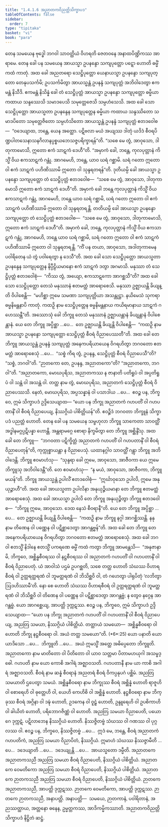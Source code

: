 ```yaml
---
title: "1.4.1.6 အညာတကဝိညတ္တိသိက္ခာပဒ"
tableOfContents: false
sidebar:
  order: 7
type: "tipitaka"
basket: "vi"
book: "para"
---
```



<DynamicBreadcrumb />

<Division number="515" book="para">

<Paragraph number="1974" book="para">
တေန သမယေန ဗုဒ္ဓေါ ဘဂဝါ သာဝတ္ထိယံ ဝိဟရတိ ဇေတဝနေ အနာထပိဏ္ဍိကဿ အာရာမေ. တေန ခေါ ပန သမယေန အာယသ္မာ ဥပနန္ဒော သကျပုတ္တော ပဋ္ဋော ဟောတိ ဓမ္မိံ ကထံ ကာတုံ. အထ ခေါ အညတရော သေဋ္ဌိပုတ္တော ယေနာယသ္မာ ဥပနန္ဒော သကျပုတ္တော တေနုပသင်္ကမိ; ဥပသင်္ကမိတွာ အာယသ္မန္တံ ဥပနန္ဒံ သကျပုတ္တံ အဘိဝါဒေတွာ ဧကမန္တံ နိသီဒိ. ဧကမန္တံ နိသိန္နံ ခေါ တံ သေဋ္ဌိပုတ္တံ အာယသ္မာ ဥပနန္ဒော သကျပုတ္တော ဓမ္မိယာ ကထာယ သန္ဒဿေသိ သမာဒပေသိ သမုတ္တေဇေသိ သမ္ပဟံသေသိ. အထ ခေါ သော သေဋ္ဌိပုတ္တော အာယသ္မတာ ဥပနန္ဒေန သကျပုတ္တေန ဓမ္မိယာ ကထာယ သန္ဒဿိတော သမာဒပိတော သမုတ္တေဇိတော သမ္ပဟံသိတော အာယသ္မန္တံ ဥပနန္ဒံ သကျပုတ္တံ ဧတဒဝေါစ—  “ဝဒေယျာထ, ဘန္တေ, ယေန အတ္ထော. ပဋိဗလာ မယံ အယျဿ ဒါတုံ ယဒိဒံ စီဝရပိဏ္ဍပါတသေနာသနဂိလာနပ္ပစ္စယဘေသဇ္ဇပရိက္ခာရန်”တိ. “သစေ မေ တွံ, အာဝုသော, ဒါတုကာမောသိ, ဣတော ဧကံ သာဋကံ ဒေဟီ”တိ. “အမှာကံ ခေါ, ဘန္တေ, ကုလပုတ္တာနံ ကိသ္မိံ ဝိယ ဧကသာဋကံ ဂန္တုံ. အာဂမေဟိ, ဘန္တေ, ယာဝ ဃရံ ဂစ္ဆာမိ. ဃရံ ဂတော ဣတော ဝါ ဧကံ သာဋကံ ပဟိဏိဿာမိ ဣတော ဝါ သုန္ဒရတရန်”တိ.
</Paragraph>

<Paragraph number="1975" book="para">
ဒုတိယမ္ပိ ခေါ အာယသ္မာ ဥပနန္ဒော သကျပုတ္တော တံ သေဋ္ဌိပုတ္တံ ဧတဒဝေါစ—  “သစေ မေ တွံ, အာဝုသော, ဒါတုကာမောသိ ဣတော ဧကံ သာဋကံ ဒေဟီ”တိ. အမှာကံ ခေါ ဘန္တေ ကုလပုတ္တာနံ ကိသ္မိံ ဝိယ ဧကသာဋကံ ဂန္တုံ, အာဂမေဟိ, ဘန္တေ ယာဝ ဃရံ ဂစ္ဆာမိ, ဃရံ ဂတော ဣတော ဝါ ဧကံ သာဋကံ ပဟိဏိဿာမိ ဣတော ဝါ သုန္ဒရတရန္တိ.
</Paragraph>

<Paragraph number="1976" book="para">
တတိယမ္ပိ ခေါ အာယသ္မာ ဥပနန္ဒော သကျပုတ္တော တံ သေဋ္ဌိပုတ္တံ ဧတဒဝေါစ—  “သစေ မေ တွံ, အာဝုသော, ဒါတုကာမောသိ, ဣတော ဧကံ သာဋကံ ဒေဟီ”တိ. အမှာကံ ခေါ, ဘန္တေ, ကုလပုတ္တာနံ ကိသ္မိံ ဝိယ ဧကသာဋကံ ဂန္တုံ, အာဂမေဟိ, ဘန္တေ ယာဝ ဃရံ ဂစ္ဆာမိ, ဃရံ ဂတော ဣတော ဝါ ဧကံ သာဋကံ ပဟိဏိဿာမိ ဣတော ဝါ သုန္ဒရတရန္တိ. “ကိံ ပန တယာ, အာဝုသော, အဒါတုကာမေန ပဝါရိတေန ယံ တွံ ပဝါရေတွာ န ဒေသီ”တိ.
</Paragraph>

<Paragraph number="1977" book="para">
အထ ခေါ သော သေဋ္ဌိပုတ္တော အာယသ္မတာ ဥပနန္ဒေန သကျပုတ္တေန နိပ္ပီဠိယမာနော ဧကံ သာဋကံ ဒတွာ အဂမာသိ. မနုဿာ တံ သေဋ္ဌိပုတ္တံ ဧတဒဝေါစုံ—  “ကိဿ တွံ, အယျော, ဧကသာဋကော အာဂစ္ဆသီ”တိ? အထ ခေါ သော သေဋ္ဌိပုတ္တော တေသံ မနုဿာနံ ဧတမတ္ထံ အာရောစေသိ. မနုဿာ ဥဇ္ဈာယန္တိ ခိယျန္တိ ဝိပါစေန္တိ—  “မဟိစ္ဆာ ဣမေ သမဏာ သကျပုတ္တိယာ အသန္တုဋ္ဌာ. နယိမေသံ သုကရာ ဓမ္မနိမန္တနာပိ ကာတုံ. ကထဉှိ နာမ သေဋ္ဌိပုတ္တေန ဓမ္မနိမန္တနာယ ကယိရမာနာယ သာဋကံ ဂဟေဿန္တီ”တိ.
</Paragraph>

<Paragraph number="1978" book="para">
အဿောသုံ ခေါ ဘိက္ခူ တေသံ မနုဿာနံ ဥဇ္ဈာယန္တာနံ ခိယျန္တာနံ ဝိပါစေန္တာနံ. ယေ တေ ဘိက္ခူ အပ္ပိစ္ဆာ …ပေ…  တေ ဥဇ္ဈာယန္တိ ခိယျန္တိ ဝိပါစေန္တိ—  “ကထဉှိ နာမ အာယသ္မာ ဥပနန္ဒော သကျပုတ္တော သေဋ္ဌိပုတ္တံ စီဝရံ ဝိညာပေဿတီ”တိ.
</Paragraph>

<Paragraph number="1979" book="para">
အထ ခေါ တေ ဘိက္ခူ အာယသ္မန္တံ ဥပနန္ဒံ သကျပုတ္တံ အနေကပရိယာယေန ဝိဂရဟိတွာ ဘဂဝတော ဧတမတ္ထံ အာရောစေသုံ …ပေ…  “သစ္စံ ကိရ တွံ, ဥပနန္ဒ, သေဋ္ဌိပုတ္တံ စီဝရံ ဝိညာပေသီ”တိ? “သစ္စံ, ဘဂဝါ”တိ. “ဉာတကော တေ, ဥပနန္ဒ, အညာတကော”တိ? “အညာတကော, ဘဂဝါ”တိ. “အညာတကော, မောဃပုရိသ, အညာတကဿ န ဇာနာတိ ပတိရူပံ ဝါ အပ္ပတိရူပံ ဝါ သန္တံ ဝါ အသန္တံ ဝါ. တတ္ထ နာမ တွံ, မောဃပုရိသ, အညာတကံ သေဋ္ဌိပုတ္တံ စီဝရံ ဝိညာပေဿသိ. နေတံ, မောဃပုရိသ, အပ္ပသန္နာနံ ဝါ ပသာဒါယ …ပေ…  ဧဝဉ္စ ပန, ဘိက္ခဝေ, ဣမံ သိက္ခာပဒံ ဥဒ္ဒိသေယျာထ—
</Paragraph>

</Division>
<Division number="516" book="para">

<Paragraph number="1980" book="para">
<Emphasis>“ယော ပန ဘိက္ခု အညာတကံ ဂဟပတိံ ဝါ ဂဟပတာနိံ ဝါ စီဝရံ ဝိညာပေယျ, နိဿဂ္ဂိယံ ပါစိတ္တိယန်”</Emphasis>တိ.
</Paragraph>

<Paragraph number="1981" book="para">
ဧဝဉ္စိဒံ ဘဂဝတာ ဘိက္ခူနံ သိက္ခာပဒံ ပညတ္တံ ဟောတိ.
</Paragraph>

</Division>
<Division number="517" book="para">

<Paragraph number="1982" book="para">
တေန ခေါ ပန သမယေန သမ္ဗဟုလာ ဘိက္ခူ သာကေတာ သာဝတ္ထိံ အဒ္ဓါနမဂ္ဂပ္ပဋိပန္နာ ဟောန္တိ. အန္တရာမဂ္ဂေ စောရာ နိက္ခမိတွာ တေ ဘိက္ခူ အစ္ဆိန္ဒိံသု. အထ ခေါ တေ ဘိက္ခူ—  “ဘဂဝတာ ပဋိက္ခိတ္တံ အညာတကံ ဂဟပတိံ ဝါ ဂဟပတာနိံ ဝါ စီဝရံ ဝိညာပေတုန်”တိ, ကုက္ကုစ္စာယန္တာ န ဝိညာပေသုံ. ယထာနဂ္ဂါဝ သာဝတ္ထိံ ဂန္တွာ ဘိက္ခူ အဘိဝါဒေန္တိ. ဘိက္ခူ ဧဝမာဟံသု—  “သုန္ဒရာ ခေါ ဣမေ, အာဝုသော, အာဇီဝကာ ယေ ဣမေ ဘိက္ခူသု အဘိဝါဒေန္တီ”တိ. တေ ဧဝမာဟံသု—  “န မယံ, အာဝုသော, အာဇီဝကာ, ဘိက္ခူ မယန်”တိ. ဘိက္ခူ အာယသ္မန္တံ ဥပါလိံ ဧတဒဝေါစုံ—  “ဣင်္ဃာဝုသော ဥပါလိ, ဣမေ အနုယုဉ္ဇာဟီ”တိ. အထ ခေါ အာယသ္မတာ ဥပါလိနာ အနုယုဉ္ဇိယမာနာ တေ ဘိက္ခူ ဧတမတ္ထံ အာရောစေသုံ. အထ ခေါ အာယသ္မာ ဥပါလိ တေ ဘိက္ခူ အနုယုဉ္ဇိတွာ ဘိက္ခူ ဧတဒဝေါစ—  “ဘိက္ခူ ဣမေ, အာဝုသော. ဒေထ နေသံ စီဝရာနီ”တိ. ယေ တေ ဘိက္ခူ အပ္ပိစ္ဆာ …ပေ…  တေ ဥဇ္ဈာယန္တိ ခိယျန္တိ ဝိပါစေန္တိ—  “ကထဉှိ နာမ ဘိက္ခူ နဂ္ဂါ အာဂစ္ဆိဿန္တိ. နနု နာမ တိဏေန ဝါ ပဏ္ဏေန ဝါ ပဋိစ္ဆာဒေတွာ အာဂန္တဗ္ဗန်”တိ.
</Paragraph>

<Paragraph number="1983" book="para">
အထ ခေါ တေ ဘိက္ခူ တေ အနေကပရိယာယေန ဝိဂရဟိတွာ ဘဂဝတော ဧတမတ္ထံ အာရောစေသုံ. အထ ခေါ ဘဂဝါ ဧတသ္မိံ နိဒါနေ ဧတသ္မိံ ပကရဏေ ဓမ္မိံ ကထံ ကတွာ ဘိက္ခူ အာမန္တေသိ—  “အနုဇာနာမိ, ဘိက္ခဝေ, အစ္ဆိန္နစီဝရဿ ဝါ နဋ္ဌစီဝရဿ ဝါ အညာတကံ ဂဟပတိံ ဝါ ဂဟပတာနိံ ဝါ စီဝရံ ဝိညာပေတုံ. ယံ အာဝါသံ ပဌမံ ဥပဂစ္ဆတိ, သစေ တတ္ထ ဟောတိ သံဃဿ ဝိဟာရစီဝရံ ဝါ ဥတ္တရတ္ထရဏံ ဝါ ဘူမတ္ထရဏံ ဝါ ဘိသိစ္ဆဝိ ဝါ, တံ ဂဟေတွာ ပါရုပိတုံ ‘လဘိတွာ ဩဒဟိဿာမီ’တိ. နော စေ ဟောတိ သံဃဿ ဝိဟာရစီဝရံ ဝါ ဥတ္တရတ္ထရဏံ ဝါ ဘူမတ္ထရဏံ ဝါ ဘိသိစ္ဆဝိ ဝါ တိဏေန ဝါ ပဏ္ဏေန ဝါ ပဋိစ္ဆာဒေတွာ အာဂန္တဗ္ဗံ; န တွေဝ နဂ္ဂေန အာဂန္တဗ္ဗံ. ယော အာဂစ္ဆေယျ, အာပတ္တိ ဒုက္ကဋဿ. ဧဝဉ္စ ပန, ဘိက္ခဝေ, ဣမံ သိက္ခာပဒံ ဥဒ္ဒိသေယျာထ—
</Paragraph>

</Division>
<Division number="518" book="para">

<Paragraph number="1984" book="para">
<Emphasis>“ယော ပန ဘိက္ခု အညာတကံ ဂဟပတိံ ဝါ ဂဟပတာနိံ ဝါ စီဝရံ ဝိညာပေယျ, အညတြ သမယာ, နိဿဂ္ဂိယံ ပါစိတ္တိယံ. တတ္ထာယံ သမယော—  အစ္ဆိန္နစီဝရော ဝါ ဟောတိ ဘိက္ခု နဋ္ဌစီဝရော ဝါ. အယံ တတ္ထ သမယော”</Emphasis>တိ. (*6*:<Emphasis>25</Emphasis>)
</Paragraph>

</Division>
<Division number="519" book="para">

<Paragraph number="1985" book="para">
<Emphasis>ယော ပနာ</Emphasis>တိ ယော ယာဒိသော …ပေ…  <Emphasis>ဘိက္ခူ</Emphasis>တိ …ပေ…  အယံ ဣမသ္မိံ အတ္ထေ အဓိပ္ပေတော ဘိက္ခူတိ.
</Paragraph>

<Paragraph number="1986" book="para">
<Emphasis>အညာတကော</Emphasis> နာမ မာတိတော ဝါ ပိတိတော ဝါ ယာဝ သတ္တမာ ပိတာမဟယုဂါ အသမ္ဗဒ္ဓေါ.
</Paragraph>

<Paragraph number="1987" book="para">
<Emphasis>ဂဟပတိ</Emphasis> နာမ ယော ကောစိ အဂါရံ အဇ္ဈာဝသတိ.
</Paragraph>

<Paragraph number="1988" book="para">
<Emphasis>ဂဟပတာနီ</Emphasis> နာမ ယာ ကာစိ အဂါရံ အဇ္ဈာဝသတိ.
</Paragraph>

<Paragraph number="1989" book="para">
<Emphasis>စီဝရံ</Emphasis> နာမ ဆန္နံ စီဝရာနံ အညတရံ စီဝရံ ဝိကပ္ပနုပဂံ ပစ္ဆိမံ.
</Paragraph>

<Paragraph number="1990" book="para">
<Emphasis>အညတြ သမယာ</Emphasis>တိ ဌပေတွာ သမယံ.
</Paragraph>

<Paragraph number="1991" book="para">
<Emphasis>အစ္ဆိန္နစီဝရော</Emphasis> နာမ ဘိက္ခုဿ စီဝရံ အစ္ဆိန္နံ ဟောတိ ရာဇူဟိ ဝါ စောရေဟိ ဝါ ဓုတ္တေဟိ ဝါ, ယေဟိ ကေဟိစိ ဝါ အစ္ဆိန္နံ ဟောတိ.
</Paragraph>

<Paragraph number="1992" book="para">
<Emphasis>နဋ္ဌစီဝရော</Emphasis> နာမ ဘိက္ခုဿ စီဝရံ အဂ္ဂိနာ ဝါ ဒဍ္ဎံ ဟောတိ, ဥဒကေန ဝါ ဝူဠှံ ဟောတိ, ဥန္ဒူရေဟိ ဝါ ဥပစိကာဟိ ဝါ ခါယိတံ ဟောတိ, ပရိဘောဂဇိဏ္ဏံ ဝါ ဟောတိ.
</Paragraph>

<Paragraph number="1993" book="para">
အညတြ သမယာ ဝိညာပေတိ, ပယောဂေ ဒုက္ကဋံ. ပဋိလာဘေန နိဿဂ္ဂိယံ ဟောတိ. နိဿဇ္ဇိတဗ္ဗံ သံဃဿ ဝါ ဂဏဿ ဝါ ပုဂ္ဂလဿ ဝါ. ဧဝဉ္စ ပန, ဘိက္ခဝေ, နိဿဇ္ဇိတဗ္ဗံ …ပေ…  ဣဒံ မေ, ဘန္တေ, စီဝရံ အညာတကံ ဂဟပတိကံ, အညတြ သမယာ ဝိညာပိတံ, နိဿဂ္ဂိယံ. ဣမာဟံ သံဃဿ နိဿဇ္ဇာမီတိ …ပေ…  ဒဒေယျာတိ …ပေ…  ဒဒေယျုန္တိ …ပေ…  အာယသ္မတော ဒမ္မီတိ.
</Paragraph>

</Division>
<Division number="520" book="para">

<Paragraph number="1994" book="para">
အညာတကေ အညာတကသညီ အညတြ သမယာ စီဝရံ ဝိညာပေတိ, နိဿဂ္ဂိယံ ပါစိတ္တိယံ. အညာတကေ ဝေမတိကော အညတြ သမယာ စီဝရံ ဝိညာပေတိ, နိဿဂ္ဂိယံ ပါစိတ္တိယံ. အညာတကေ ဉာတကသညီ အညတြ သမယာ စီဝရံ ဝိညာပေတိ, နိဿဂ္ဂိယံ ပါစိတ္တိယံ.
</Paragraph>

<Paragraph number="1995" book="para">
ဉာတကေ အညာတကသညီ, အာပတ္တိ ဒုက္ကဋဿ. ဉာတကေ ဝေမတိကော, အာပတ္တိ ဒုက္ကဋဿ. ဉာတကေ ဉာတကသညီ, အနာပတ္တိ.
</Paragraph>

</Division>
<Division number="521" book="para">

<Paragraph number="1996" book="para">
အနာပတ္တိ—  သမယေ, ဉာတကာနံ, ပဝါရိတာနံ, အညဿတ္ထာယ, အတ္တနော ဓနေန, ဥမ္မတ္တကဿ, အာဒိကမ္မိကဿာတိ.

</Paragraph>
</Division>

<Paragraph number="1997" type="center" book="para">
အညာတကဝိညတ္တိသိက္ခာပဒံ နိဋ္ဌိတံ ဆဋ္ဌံ.
</Paragraph>